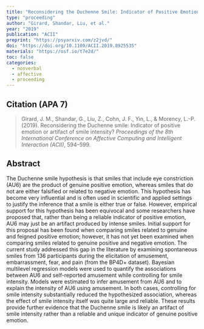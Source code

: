 ---
title: "Reconsidering the Duchenne Smile: Indicator of Positive Emotion or Artifact of Smile Intensity?"
type: "proceeding"
author: "Girard, Shandar, Liu, et al."
year: "2019"
publication: "ACII"
preprint: "https://psyarxiv.com/z2jvd/"
doi: "https://doi.org/10.1109/ACII.2019.8925535"
materials: "https://osf.io/t7e2d/"
toc: false
categories:
  - nonverbal
  - affective
  - proceeding
---

## Citation (APA 7)

> Girard, J. M., Shandar, G., Liu, Z., Cohn, J. F., Yin, L., & Morency, L.-P. (2019). Reconsidering the Duchenne smile: Indicator of positive emotion or artifact of smile intensity? *Proceedings of the 8th International Conference on Affective Computing and Intelligent Interaction (ACII)*, 594–599.

## Abstract

The Duchenne smile hypothesis is that smiles that include eye constriction (AU6) are the product of genuine positive emotion, whereas smiles that do not are either falsified or related to negative emotion. This hypothesis has become very influential and is often used in scientific and applied settings to justify the inference that a smile is either true or false. However, empirical support for this hypothesis has been equivocal and some researchers have proposed that, rather than being a reliable indicator of positive emotion, AU6 may just be an artifact produced by intense smiles. Initial support for this proposal has been found when comparing smiles related to genuine and feigned positive emotion; however, it has not yet been examined when comparing smiles related to genuine positive and negative emotion. The current study addressed this gap in the literature by examining spontaneous smiles from 136 participants during the elicitation of amusement, embarrassment, fear, and pain (from the BP4D+ dataset). Bayesian multilevel regression models were used to quantify the associations between AU6 and self-reported amusement while controlling for smile intensity. Models were estimated to infer amusement from AU6 and to explain the intensity of AU6 using amusement. In both cases, controlling for smile intensity substantially reduced the hypothesized association, whereas the effect of smile intensity itself was quite large and reliable. These results provide further evidence that the Duchenne smile is likely an artifact of smile intensity rather than a reliable and unique indicator of genuine positive emotion.

